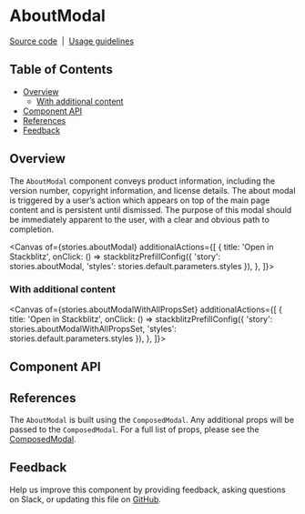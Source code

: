 
# AboutModal

[Source code](https://github.com/carbon-design-system/ibm-products/tree/main/packages/ibm-products/src/components/AboutModal)
&nbsp;|&nbsp;
[Usage guidelines](https://pages.github.ibm.com/carbon/ibm-products/components/about-modal/usage/)

## Table of Contents

- [Overview](#overview)
  - [With additional content](#with-additional-content)
- [Component API](#component-api)
- [References](#references)
- [Feedback](#feedback)

## Overview

The `AboutModal` component conveys product information, including the version number, copyright information, and license details.
The about modal is triggered by a user’s action which appears on top of the main page content and is persistent until dismissed. 
The purpose of this modal should be immediately apparent to the user, with a clear and obvious path to completion.

<Canvas
  of={stories.aboutModal}
  additionalActions={[
      {
        title: 'Open in Stackblitz',
        onClick: () => stackblitzPrefillConfig({
          'story': stories.aboutModal,
          'styles': stories.default.parameters.styles
      }),
      },
    ]}>
</Canvas>


### With additional content

<Canvas
  of={stories.aboutModalWithAllPropsSet}
  additionalActions={[
      {
        title: 'Open in Stackblitz',
        onClick: () => stackblitzPrefillConfig({
          'story': stories.aboutModalWithAllPropsSet,
          'styles': stories.default.parameters.styles
      }),
      },
    ]}>
</Canvas>

## Component API

<Controls />

## References

The `AboutModal` is built using the `ComposedModal`. Any additional props will be passed to the `ComposedModal`.
For a full list of props, please see the [ComposedModal](https://react.carbondesignsystem.com/?path=/docs/components-modal).

## Feedback

Help us improve this component by providing feedback, asking questions on Slack,
or updating this file on
[GitHub](https://github.com/carbon-design-system/ibm-products/edit/main/packages/ibm-products/src/components/AboutModal/AboutModal.mdx).
